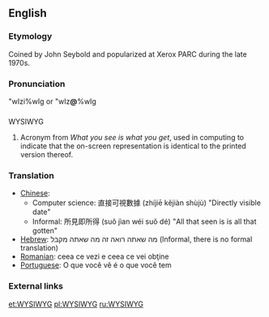 {{wikipedia}}
==English==

===Etymology===
Coined by John Seybold and popularized at Xerox PARC during the late 1970s.

===Pronunciation===
"wIzi%wIg or "wIz'''@'''%wIg

{{audio|En-us-wysiwyg.ogg|Audio (US)}}

==={{Acronym}}===
;WYSIWYG
# Acronym from ''What you see is what you get'', used in computing to indicate that the on-screen representation is identical to the printed version thereof.

===Translation===

* [[Chinese]]: 
** Computer science: 直接可視數據  (zhíjiē kějiàn shùjù) "Directly visible date"
** Informal: 所見即所得 (suǒ jìan wéi suǒ dé) "All that seen is is all that gotten"
* [[Hebrew]]: מה שאתה רואה זה מה שאתה מקבל (Informal, there is no formal translation)
* [[Romanian]]: ceea ce vezi e ceea ce vei obţine
* [[Portuguese]]: O que você vê é o que você tem

===External links===
{{pedialite}}

[[et:WYSIWYG]]
[[pl:WYSIWYG]]
[[ru:WYSIWYG]]